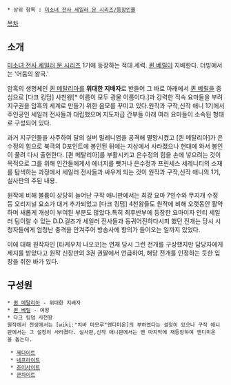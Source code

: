 * 상위 항목 : [[미소녀 전사 세일러 문 시리즈/등장인물]]

[[목차]]
== 소개 ==
[[미소녀 전사 세일러 문 시리즈]] 1기에 등장하는 적대 세력. [[퀸 베릴]]이 지배한다. 더빙에서는 '어둠의 왕국.'

암흑의 생명체인 [[퀸 메탈리아]]를 '''위대한 지배자'''로 받들어 그 바로 아래에서 [[퀸 베릴]]을 중심으로 [다크 킹덤] 사천왕[* 이름이 모두 광물 이름이다.]과 강력한 직속 요마들을 부려 지구권을 암흑의 세계로 만들기 위한 음모를 꾸미고 있다.원작과 구작,신작 애니 1기에서 주인공인 세일러 전사들과 대립했으며 지도자급 간부들 아래 여러 요마들이 소속된 형태로 구성되어 있다. 

과거 지구인들을 사주하여 달의 실버 밀레니엄을 공격해 멸망시켰고 [퀸 메탈리아]가 은수정의 힘으로 북극의 D포인트에 봉인된 뒤에는 지상에서 사라졌으나 현대에 와서 봉인이 풀려 다시 출현한다. [퀸 메탈리아]를 부활시키고 은수정의 힘을 손에 넣으려는 것이 목적으로 그를 위해 인간들에게서 에너지를 뺏거나 은수정과 프린세스 세레니티의 소재를 탐색하는 과정에서 세일러 전사들과 싸우게 되는 것이 원작과 구작,신작 애니의 1기,실사판의 주된 내용.

원작에 비해 볼륨이 상당히 늘어난 구작 애니판에서는 최강 요마 7인수와 무지개 수정 등 오리지널 요소가 대거 추가되었고 [다크 킹덤] 4천왕들도 원작에 비해 오랫동안 활약하며 새롭게 개성이 부여된 부분도 많았다.특히 최후반부에 등장한 요마이자 안티 세일러 팀이랄 수 있는 D.D.걸즈가 세일러 전사들과 동귀어진하다시피 했던 전개는 당시 시청자들에게 엄청난 충격을 안겨주어 방송사에 항의가 들어오는 일까지 있었다.

이에 대해 원작자인 [타케우치 나오코]는 연재 당시 그런 전개를 구상했지만 담당자에게 제지를 받았다고 원작 신장판의 3권 권말에서 언급하여, 해당 전개를 인정하는 듯한 입장을 취한 바가 있다.

== 구성원 ==
 * [[퀸 메탈리아]] - 위대한 지배자
 * [[퀸 베릴]] - 여왕
 * 다크 킹덤 사천왕
 원작에서 전생에서는 [wiki:"치바 마모루"앤디미온]의 부하였다는 설정이 있으나 구작 애니판에서는 그 설정이 사라졌다. 실사판,신작 애니판에서는 맨 마지막에 재등장하여 앤디미온을 돕는다.

  * [[제다이트]]
  * [[네프라이트]]
  * [[조이사이트]]
  * [[쿤차이트]]
